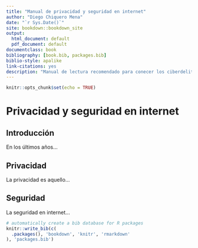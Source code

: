 ```yaml
--- 
title: "Manual de privacidad y seguridad en internet"
author: "Diego Chiquero Mena"
date: "`r Sys.Date()`"
site: bookdown::bookdown_site
output:
  html_document: default
  pdf_document: default
documentclass: book
bibliography: [book.bib, packages.bib]
biblio-style: apalike
link-citations: yes
description: "Manual de lectura recomendado para conecer los ciberdelitos a los que nos exponemos y cómo evitarlos."
---
```

```r
knitr::opts_chunk$set(echo = TRUE)  
```
# Privacidad y seguridad en internet
## Introducción

En los últimos años...

## Privacidad

La privacidad es aquello...

## Seguridad

La seguridad en internet...


```r
# automatically create a bib database for R packages
knitr::write_bib(c(
  .packages(), 'bookdown', 'knitr', 'rmarkdown'
), 'packages.bib')
```
